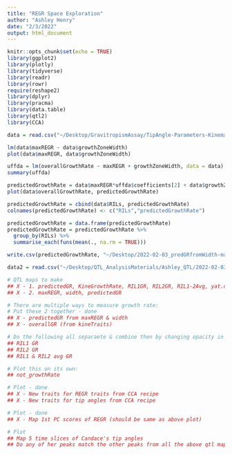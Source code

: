 ```yaml
---
title: "REGR Space Exploration"
author: "Ashley Henry"
date: "2/3/2022"
output: html_document
---
```


```r
knitr::opts_chunk$set(echo = TRUE)
library(ggplot2)
library(plotly)
library(tidyverse)
library(readr)
library(rowr)
require(reshape2)
library(dplyr)
library(pracma)
library(data.table)
library(qtl2)
library(CCA)
```


```r
data = read.csv("~/Desktop/GravitropismAssay/TipAngle-Parameters-KinematicTraits_Data/2021_02_08_AllRILS_growthCurveDescriptors.csv")

lm(data$maxREGR ~ data$growthZoneWidth)
plot(data$maxREGR, data$growthZoneWidth)

uffda = lm(overallGrowthRate ~ maxREGR + growthZoneWidth, data = data)
summary(uffda)

predictedGrowthRate = data$maxREGR*uffda$coefficients[2] + data$growthZoneWidth*uffda$coefficients[3]
plot(data$overallGrowthRate, predictedGrowthRate)

predictedGrowthRate = cbind(data$RILs, predictedGrowthRate)
colnames(predictedGrowthRate) <- c("RILs","predictedGrowthRate")

predictedGrowthRate = data.frame(predictedGrowthRate)
predictedGrowthRate = predictedGrowthRate %>%
  group_by(RILs) %>%
  summarise_each(funs(mean(., na.rm = TRUE)))

write.csv(predictedGrowthRate, "~/Desktop/2022-02-03_predGRfromWidth-maxREGR.csv")

data2 = read.csv("~/Desktop/QTL_AnalysisMaterials/Ashley_QTL/2022-02-03_RIL1-2_Kine_growthRates.csv")

```

```r
# QTL maps to make 
## X - 1. predictedGR, KineGrowthRate, RIL1GR, RIL2GR, RIL1-2Avg, yat.csv (2nd column)
## X - 2. maxREGR, width, predictedGR

# There are multiple ways to measure growth rate:
# Put these 2 together - done
## X - predictedGR from maxREGR & width
## X - overallGR (from kineTraits)

# Do the following all separaete & combine then by changing opacity in powerpoint:
## RIL1 GR
## RIL2 GR
## RIL1 & RIL2 avg GR

# Plot this on its own:
## not_growthRate

# Plot - done
## X - New traits for REGR traits from CCA recipe
## X - New traits for tip angles from CCA recipe

# Plot - done
## X - Map 1st PC scores of REGR (should be same as above plot)

# Plot
## Map 5 time slices of Candace's tip angles
## Do any of her peaks match the other peaks from all the above qtl maps

```









